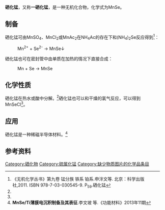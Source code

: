 {{Chembox
|CustomizedImage=[[File:Mn2+.svg|File:Mn2+.svg]][[File:Se2-.svg|34px]]
| IUPACName = 硒化锰(II)
| OtherNames = 
| Section1 = {{Chembox Identifiers
| CASNo = 1313-22-0
| CASNo_Ref = {{cascite|correct|CAS}}
|   PubChem  =  73970
|   RTECS  =  
|   EINECS  =  215-203-1
|   ChemSpiderID  = 
|   SMILES  =  [Mn+2].[Se-2]
|   InChI  =  1S/Mn.Se
|   InChIKey  =  UMUKXUYHMLVFLM-UHFFFAOYSA-N
|   StdInChI  =  
|   StdInChIKey  = 
}}
| Section2 = {{Chembox Properties
|  Formula = MnSe
|  MolarMass = 133.9 g/mol
|  Appearance = 灰色固体<ref name=sc>《化学化工物性数据手册》无机卷.刘光启 等 主编.化学工业出版社. ISBN 7-5025-3591-8. 2002年4月第1版. P<sub>568</sub>. 表16.1.1 硒化物的物性总览</ref>
|  Odor = 
|  Density = 5.59 g/cm<sup>3</sup> (20 °C)
|  MeltingPtC = 1460
|   Melting_notes =  
|  BoilingPt = 
|  Solubility = 难溶
|  SolubleOther = 
|  RefractIndex =
  }}
| Section3 = {{Chembox Structure
|  CrystalStruct = cubic
  }}
| Section4 = {{Chembox Hazards
|  MainHazards = 
|  FlashPt = 
|  Autoignition =
|  NFPA-H = 
|  NFPA-F = 
|  NFPA-R = 
  }}
| Section8 = {{Chembox Related
|   OtherAnions = [[硫化錳|硫化錳]]<br />[[碲化锰|碲化锰]]
|   OtherCations = [[硒化锌|硒化锌]]
|   OtherCpds = [[二硒化锰|二硒化锰]]
  }}
}}

'''硒化锰'''，又称'''一硒化锰'''，是一种无机化合物，化学式为MnSe。

==制备==
硒化锰可由MnSO<sub>4</sub>、MnCl<sub>2</sub>或MnAc<sub>2</sub>在NH<sub>4</sub>Ac的存在下和(NH<sub>4</sub>)<sub>2</sub>Se反应得到<ref name=wc>《无机化学丛书》第九卷 锰分族 铁系 铂系.申泮文等. 北京：科学出版社,2011. ISBN 978-7-03-030545-9. P<sub>59</sub>.硒化锰</ref>：
:Mn<sup>2+</sup> + Se<sup>2-</sup> → MnSe↓
硒化锰也可在密封管中由单质在加热的情况下直接合成：
:Mn + Se → MnSe

==化学性质==
硒化锰在热水或酸中分解。<ref name=sc />硒化锰也可以和干燥的氯气反应，可以得到MnSeCl<ref name=wc />。
==应用==
硒化锰是一种稀磁半导体材料。<ref>'''MnSe/Ti薄膜电沉积制备及其表征'''.李文坡 等.《功能材料》2013年11期</ref>
==参考资料==
{{reflist}}

{{锰化合物}}
{{硒化物}}

[[Category:硒化物|Category:硒化物]]
[[Category:硫属化锰|Category:硫属化锰]]
[[Category:缺少物质图片的化学品条目|Category:缺少物质图片的化学品条目]]
